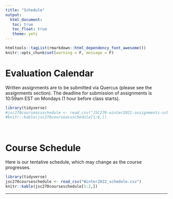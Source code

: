```yaml
---
title: "Schedule"
output: 
  html_document:
   toc: true
   toc_float: true
   theme: yeti
---
```


```r
htmltools::tagList(rmarkdown::html_dependency_font_awesome())
knitr::opts_chunk$set(warning = F, message = F)
```


# <span class="glyphicon glyphicon-calendar" aria-hidden="true"></span> Evaluation Calendar
Written assignments are to be submitted via Quercus (please see the assignments section). The deadline for submission of assignments is 10:59am EST on Mondays (1 hour before class starts).

```r
library(tidyverse)
#jsc270courseassschedule <- read_csv("JSC270-winter2021-assignments-schedule.csv")
#knitr::kable(jsc270courseassschedule[1:6,])
```

<br>

# <span class="glyphicon glyphicon-calendar" aria-hidden="true"></span> Course Schedule

Here is our tentative schedule, which may change as the course progresses.

```r
library(tidyverse)
jsc270courseschedule <- read_csv("Winter2022_schedule.csv")
knitr::kable(jsc270courseschedule[1:2,])
```

******


